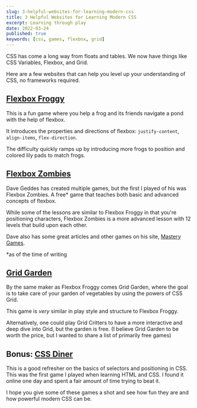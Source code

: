 ```yaml
---
slug: 3-helpful-websites-for-learning-modern-css
title: 3 Helpful Websites for Learning Modern CSS
excerpt: Learning through play
date: 2022-03-24
published: true
keywords: [css, games, flexbox, grid]
---
```


CSS has come a long way from floats and tables. We now have things like CSS
Variables, Flexbox, and Grid.

Here are a few websites that can help you level up your understanding of CSS, no
frameworks required.

## [Flexbox Froggy](https://flexboxfroggy.com/)

This is a fun game where you help a frog and its friends navigate a pond with
the help of flexbox.

It introduces the properties and directions of flexbox: `justify-content`,
`align-items`, `flex-direction`.

The difficulty quickly ramps up by introducing more frogs to position and
colored lily pads to match frogs.

## [Flexbox Zombies](https://mastery.games/flexboxzombies/)

Dave Geddes has created multiple games, but the first I played of his was
Flexbox Zombies. A free\* game that teaches both basic and advanced concepts of
flexbox.

While some of the lessons are similar to Flexbox Froggy in that you're
positioning characters, Flexbox Zombies is a more advanced lesson with 12 levels
that build upon each other.

Dave also has some great articles and other games on his site,
[Mastery Games](https://mastery.games/).

\*as of the time of writing

## [Grid Garden](https://cssgridgarden.com/)

By the same maker as Flexbox Froggy comes Grid Garden, where the goal is to take
care of your garden of vegetables by using the powers of CSS Grid.

This game is _very_ similar in play style and structure to Flexbox Froggy.

Alternatively, one could play Grid Critters to have a more interactive and deep
dive into Grid, but the garden is free. (I believe Grid Garden to be worth the
price, but I wanted to share a list of primarily free games)

## Bonus: [CSS Diner](https://flukeout.github.io/)

This is a good refresher on the basics of selectors and positioning in CSS. This
was the first game I played when learning HTML and CSS. I found it online one
day and spent a fair amount of time trying to beat it.

I hope you give some of these games a shot and see how fun they are and how
powerful modern CSS can be.
